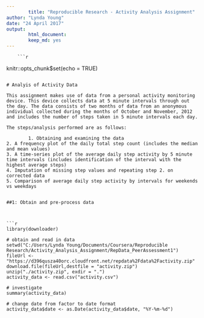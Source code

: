 ---
        title: "Reproducible Research - Activity Analysis Assignment"
author: "Lynda Young"
date: "24 April 2017"
output: 
        html_document: 
        keep_md: yes
---
        
        ```{r setup, include=FALSE, fig.height = 4, fig.width=7}
knitr::opts_chunk$set(echo = TRUE)
```

# Analyis of Activity Data

This assignment makes use of data from a personal activity monitoring device. This device collects data at 5 minute intervals through out the day. The data consists of two months of data from an anonymous individual collected during the months of October and November, 2012 and includes the number of steps taken in 5 minute intervals each day.

The steps/analysis performed are as follows:
        
        1. Obtaining and examining the data
2. A frequency plot of the daily total step count (includes the median and mean values)
3. A time-series plot of the average daily step activity by 5 minute time intervals (includes identification of the interval with the highest average steps)
4. Imputation of missing step values and repeating step 2. on corrected data
5. Comparison of average daily step activity by intervals for weekends vs weekdays


##1: Obtain and pre-process data



```{r data }
library(downloader)

# obtain and read in data
setwd("C:/Users/Lynda Young/Documents/Coursera/Reproducible Research/Activity_Analysis_Assignment/RepData_PeerAssessment1")
fileUrl <- "https://d396qusza40orc.cloudfront.net/repdata%2Fdata%2Factivity.zip"
download.file(fileUrl,destfile = "activity.zip")
unzip("./activity.zip", exdir = ".")
activity_data <- read.csv("activity.csv")

# investigate   
summary(activity_data)

# change date from factor to date format
activity_data$date <- as.Date(activity_data$date, "%Y-%m-%d")

```